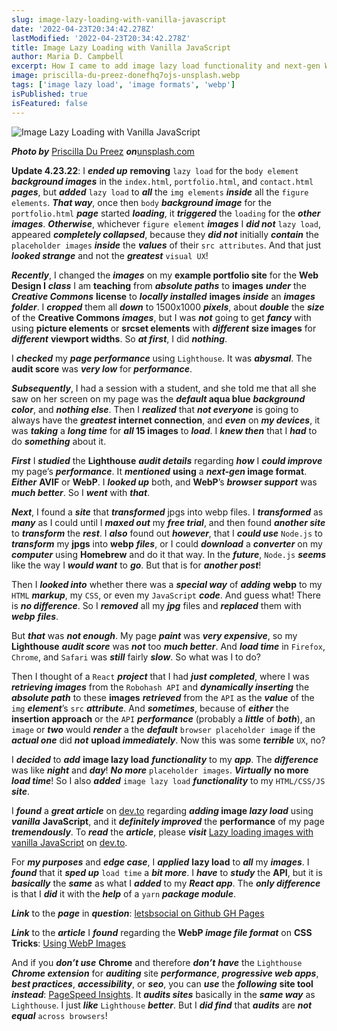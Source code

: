 ```yaml
---
slug: image-lazy-loading-with-vanilla-javascript
date: '2022-04-23T20:34:42.278Z'
lastModified: '2022-04-23T20:34:42.278Z'
title: Image Lazy Loading with Vanilla JavaScript
author: Maria D. Campbell
excerpt: How I came to add image lazy load functionality and next-gen WEBP image file format to an HTML, CSS, JS site's image gallery due to poor page performance.
image: priscilla-du-preez-donefhq7ojs-unsplash.webp
tags: ['image lazy load', 'image formats', 'webp']
isPublished: true
isFeatured: false
---
```


![Image Lazy Loading with Vanilla JavaScript](priscilla-du-preez-donefhq7ojs-unsplash.webp)

***Photo by*** [Priscilla Du Preez](https://unsplash.com/@priscilladupreez) ***on***[unsplash.com](https://unsplash.com/photos/dOnEFhQ7ojs)

**Update 4.23.22**: I **_ended up_** **removing** `lazy load` for the
`body element` **_background images_** in the `index.html`, `portfolio.html`,
and `contact.html` **_pages_**, but **_added_** `lazy load` to **_all_** the
`img elements` **_inside_** all the `figure elements`. **_That way_**, once then `body` **_background image_** for the `portfolio.html` **_page_** started
**_loading_**, it **_triggered_** the `loading` for the **_other images_**.
**_Otherwise_**, whichever `figure element` **_images_** I **_did not_**
`lazy load`, appeared **_completely collapsed_**, because they **_did not_**
initially **_contain_** the `placeholder images` **_inside_** the **_values_**
of their `src attributes`. And that just **_looked strange_** and not the
**_greatest_** `visual UX`!

**_Recently_**, I changed the **_images_** on my **example portfolio site** for the **Web Design I** **_class_** I am **teaching** from **_absolute paths_** to **images** **_under_** the **_Creative Commons_** **license** to **_locally installed_** **images** **_inside_** an **_images folder_**. I **_cropped_** them all **_down_** to 1500x1000 **_pixels_**, about **_double_** the **_size_** of the **Creative Commons** **_images_**, but I was **_not_** going to get **_fancy_** with using **picture elements** or **srcset elements** with **_different_** **size images** for **_different_** **viewport widths**. So **_at first_**, I did **_nothing_**.

I **_checked_** my **_page performance_** using `Lighthouse`. It was
**_abysmal_**. The **audit score** was **_very low_** for **_performance_**.

**_Subsequently_**, I had a session with a student, and she told me that all she saw on her screen on my page was the **_default_ aqua blue** **_background
color_**, and **_nothing else_**. Then I **_realized_** that **_not everyone_** is going to always have the **_greatest_ internet connection**, and **_even_** on **_my devices_**, it was **_taking_** a **_long time_** for **_all_ 15 images** to **_load_**. I **_knew then_** that I **_had_** to do **_something_** about it.

**_First_** I **_studied_** the **Lighthouse** **_audit details_** regarding
**_how_** I **_could improve_** my page’s **_performance_**. It **_mentioned_** **using** a **_next-gen_ image format**. **_Either_** **AVIF** or **WebP**. I **_looked up_** both, and **WebP**’s **_browser support_** was **_much better_**. So I **_went_** with **_that_**.

**_Next_**, I found a **_site_** that **_transformed_** jpgs into webp files. I **_transformed_** as **_many_** as I could until I **_maxed out_** my **_free trial_**, and then found **_another site_** to **_transform_** the **_rest_**. I **_also_** found out **_however_**, that I **_could use_** `Node.js` to **_transform_** my **jpgs** into **webp** **_files_**, or I could **_download_** a **_converter_** on my **_computer_** using **Homebrew** and do it that way. In the **_future_**, `Node.js` **_seems_** like the way I **_would want_** to **_go_**. But that is for **_another post_**!

Then I **_looked into_** whether there was a **_special way_** of **_adding_**
**webp** to my `HTML` **_markup_**, my `CSS`, or even my `JavaScript`
**_code_**. And guess what! There is **_no difference_**. So I **_removed_** all my **_jpg_** files and **_replaced_** them with **_webp_** **_files_**.

But **_that_** was **_not enough_**. My page **_paint_** was **_very
expensive_**, so my **Lighthouse** **_audit score_** was **_not_** too **_much
better_**. And **_load time_** in `Firefox`, `Chrome`, and `Safari` was
**_still_** fairly **_slow_**. So what was I to do?

Then I thought of a `React` **_project_** that I had **_just_** **_completed_**, where I was **_retrieving images_** from the `Robohash API` and **_dynamically inserting_** the **_absolute path_** to these **images** **_retrieved_** from the `API` as the **_value_** of the `img` **_element_**’s `src` **_attribute_**. And **_sometimes_**, because of **_either_** the **insertion approach** or the `API` **_performance_** (probably a **_little_** of **_both_**), an `image` or **_two_** would **_render_** a the **_default_** `browser placeholder image` if the **_actual one_** did **_not_** **upload _immediately_**. Now this was some **_terrible_** `UX`, no?

I **_decided_** to **_add_** **image lazy load** **_functionality_** to my
**_app_**. The **_difference_** was like **_night_** and **_day_**! **_No
more_** `placeholder images`. **_Virtually_** **no more** **_load time_**! So I also **_added_** `image lazy load` **_functionality_** to my `HTML/CSS/JS`
**_site_**.

I **_found_** a **_great article_** on [dev.to](https://dev.to/) regarding
**_adding_ image _lazy load_** using **_vanilla_** **JavaScript**, and it
**_definitely improved_** the **performance** of my page **_tremendously_**. To **_read_** the **_article_**, please **_visit_**
[Lazy loading images with vanilla JavaScript](https://dev.to/ekafyi/lazy-loading-images-with-vanilla-javascript-2fbj)
on [dev.to](https://dev.to/).

For **_my purposes_** and **_edge case_**, I **_applied_** **lazy load** to
**_all_** my **_images_**. I **_found_** that it **_sped up_** `load time` a
**_bit more_**. I **_have_** to **_study_** the **API**, but it is
**_basically_** the **_same_** as what I **_added_** to my **_React app_**. The **_only difference_** is that I **_did_** it with the **_help_** of a `yarn` **_package module_**.

**_Link_** to the **_page_** in **_question_**:
[letsbsocial on Github GH Pages](https://interglobalmedia.github.io/example-portfolio-site-github/portfolio.html)

**_Link_** to the **_article_** I **_found_** regarding the **WebP _image file
format_** on **CSS Tricks**:
[Using WebP Images](https://css-tricks.com/using-webp-images/)

And if you **_don’t use_** **Chrome** and therefore **_don’t_** **_have_** the
`Lighthouse` **_Chrome extension_** for **_auditing_** site **_performance_**,
**_progressive web apps_**, **_best practices_**, **_accessibility_**, or
**_seo_**, you can **_use_** the **_following_** **site tool _instead_**:
[PageSpeed Insights](https://pagespeed.web.dev/). It **_audits sites_**
basically in the **_same way_** as `Lighthouse`. I just **_like_** `Lighthouse` **_better_**. But I **_did find_** that **_audits_** are **_not_** **_equal_** `across browsers`!


